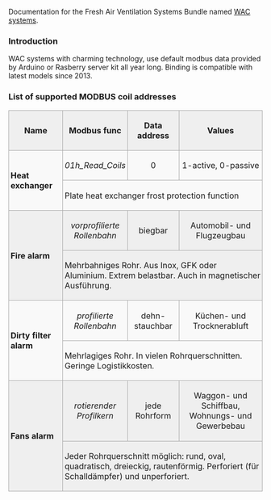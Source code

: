 Documentation for the Fresh Air Ventilation Systems Bundle named [http://westaflex.com/produkte/wohnungslueftung/zentralgeraet-mit-waermetauscher WAC systems].

{{Infobox_Unternehmen |
 Name = Westaflexwerk|
 Logo = [[Datei:Logo westaflex.svg|250px]]|
 Unternehmensform = GmbH|
 Gründungsdatum = 1933|
 Sitz = [[Gütersloh]]|
 Leitung = Jan und Peter Westerbarkey|
 Mitarbeiterzahl = ca. 250 (Stand 2012)|
 Produkte = Maschinen zur Rohrfertigung, industrielle Luft- und Klimaführung, Schornstein-Technik, Wasserfiltration, Schalldämpfer, Wohnungslüftung|
 Homepage = [http://www.westaflex.com/ www.westaflex.com]}}

=== Introduction ===

WAC systems with charming technology, use default modbus data provided by Arduino or Rasberry server kit all year long. Binding is compatible with latest models since 2013. 

=== List of supported MODBUS coil addresses ===

{| style="margin: 1em 1em 1em 0; border: 1px #aaaaaa solid; border-collapse: collapse;"
|-
! width="150" style="border: 1px #aaaaaa solid; padding: 0.2em; background: #efefef; text-align: center;" | Name !! style="border: 1px #aaaaaa solid; padding: 0.2em; background: #efefef; text-align: center;" | Modbus func !! width="150" style="border: 1px #aaaaaa solid; padding: 0.2em; background: #efefef; text-align: center;" | Data address !! width="300" style="border: 1px #aaaaaa solid; padding: 0.2em; background: #efefef; text-align: center;" | Values
|-
|rowspan="2" style="border: 1px #aaaaaa solid; padding: 0.2em; background: #f9f9f9;" | '''Heat exchanger''' || align="center" style="border: 1px #aaaaaa solid; padding: 0.2em; background: #f9f9f9;" | ''01h_Read_Coils'' || align="center" style="border: 1px #aaaaaa solid; padding: 0.2em; background: #f9f9f9;" | 0 || align="center" style="border: 1px #aaaaaa solid; padding: 0.2em; background: #f9f9f9;" |1-active, 0-passive
|-
|colspan="4" style="border: 1px #aaaaaa solid; padding: 0.2em; background: #f9f9f9;" | Plate heat exchanger frost protection function
|-
|rowspan="2" style="border: 1px #aaaaaa solid; padding: 0.2em; background: #efefef;" | '''Fire alarm''' || align="center" style="border: 1px #aaaaaa solid; padding: 0.2em; background: #efefef;" | ''vorprofilierte Rollenbahn'' || align="center" style="border: 1px #aaaaaa solid; padding: 0.2em; background: #efefef;" | biegbar || align="center" style="border: 1px #aaaaaa solid; padding: 0.2em; background: #efefef;" |Automobil- und Flugzeugbau
|-
|colspan="4" style="border: 1px #aaaaaa solid; padding: 0.2em; background: #efefef;" | Mehrbahniges Rohr. Aus Inox, GFK oder Aluminium. Extrem belastbar. Auch in magnetischer Ausführung.
|-
|rowspan="2" style="border: 1px #aaaaaa solid; padding: 0.2em; background: #f9f9f9;" | '''Dirty filter alarm''' || align="center" style="border: 1px #aaaaaa solid; padding: 0.2em; background: #f9f9f9;" | ''profilierte Rollenbahn'' || align="center" style="border: 1px #aaaaaa solid; padding: 0.2em; background: #f9f9f9;" | dehn-stauchbar || align="center" style="border: 1px #aaaaaa solid; padding: 0.2em; background: #f9f9f9;" |Küchen- und Trocknerabluft
|-
|colspan="4" style="border: 1px #aaaaaa solid; padding: 0.2em; background: #f9f9f9;" | Mehrlagiges Rohr. In vielen Rohrquerschnitten. Geringe Logistikkosten.
|-
|rowspan="2" style="border: 1px #aaaaaa solid; padding: 0.2em; background: #efefef;" | '''Fans alarm''' || align="center" style="border: 1px #aaaaaa solid; padding: 0.2em; background: #efefef;" | ''rotierender Profilkern'' || align="center" style="border: 1px #aaaaaa solid; padding: 0.2em; background: #efefef;" | jede Rohrform || align="center" style="border: 1px #aaaaaa solid; padding: 0.2em; background: #efefef;" |Waggon- und Schiffbau, Wohnungs- und Gewerbebau
|-
|colspan="4" style="border: 1px #aaaaaa solid; padding: 0.2em; background: #efefef;" | Jeder Rohrquerschnitt möglich: rund, oval, quadratisch, dreieckig, rautenförmig. Perforiert (für Schalldämpfer) und unperforiert.
|}







